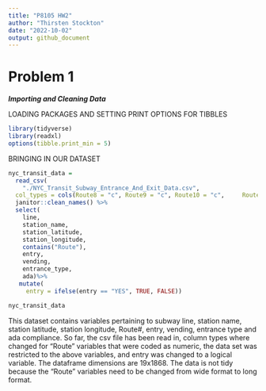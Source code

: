 ```yaml
---
title: "P8105 HW2"
author: "Thirsten Stockton"
date: "2022-10-02"
output: github_document
---
```


# Problem 1

***Importing and Cleaning Data***


LOADING PACKAGES AND SETTING PRINT OPTIONS FOR TIBBLES

```r

library(tidyverse)
library(readxl)
options(tibble.print_min = 5)

```

BRINGING IN OUR DATASET

```r

nyc_transit_data = 
  read_csv(
    "./NYC_Transit_Subway_Entrance_And_Exit_Data.csv",
  col_types = cols(Route8 = "c", Route9 = "c", Route10 = "c",     Route11 = "c"))%>%
  janitor::clean_names() %>%
  select(
    line,
    station_name,
    station_latitude,
    station_longitude,
    contains("Route"),
    entry,
    vending,
    entrance_type,
    ada)%>%
   mutate(
     entry = ifelse(entry == "YES", TRUE, FALSE))

nyc_transit_data
```

This dataset contains variables pertaining to subway line, station name, station latitude, station longitude, Route#, entry, vending, entrance type and ada compliance. So far, the csv file has been read in, column types where changed for "Route" variables that were coded as numeric, the data set was restricted to the above variables, and entry was changed to a logical variable. The dataframe dimensions are 19x1868. The data is not tidy because the "Route" variables need to be changed from wide format to long format.